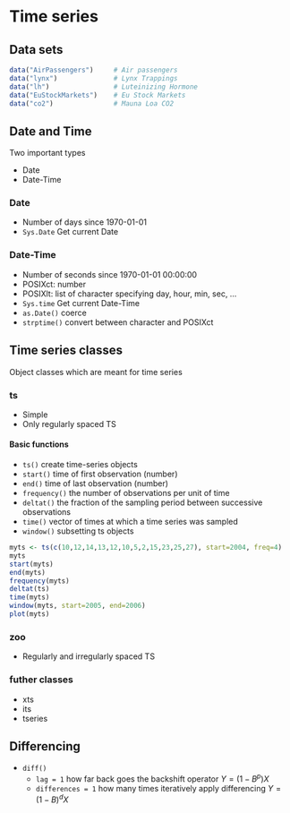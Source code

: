 # Time series {#TimeSeries}


## Data sets
```r
data("AirPassengers")     # Air passengers 
data("lynx")              # Lynx Trappings
data("lh")                # Luteinizing Hormone
data("EuStockMarkets")    # Eu Stock Markets
data("co2")               # Mauna Loa CO2
```

## Date and Time

Two important types

* Date
* Date-Time

### Date

* Number of days since 1970-01-01
* `Sys.Date` Get current Date 

### Date-Time

* Number of seconds since 1970-01-01 00:00:00
* POSIXct: number
* POSIXlt: list of character specifying day, hour, min, sec, ...
* `Sys.time` Get current Date-Time
* `as.Date()` coerce
* `strptime()` convert between character and POSIXct


## Time series classes

Object classes which are meant for time series


### ts

* Simple
* Only regularly spaced TS

#### Basic functions

* `ts()` create time-series objects
* `start()` time of first observation (number) 
* `end()` time of last observation (number)
* `frequency()` the number of observations per unit of time
* `deltat()` the fraction of the sampling period between successive observations
* `time()` vector of times at which a time series was sampled
* `window()` subsetting ts objects


```r
myts <- ts(c(10,12,14,13,12,10,5,2,15,23,25,27), start=2004, freq=4)
myts
start(myts)
end(myts)
frequency(myts)
deltat(ts)
time(myts)
window(myts, start=2005, end=2006)
plot(myts)
```



### zoo

* Regularly and irregularly spaced TS


### futher classes

* xts
* its
* tseries



## Differencing

* `diff()`
  - `lag = 1` how far back goes the backshift operator $Y=(1-B^p)X$
  - `differences = 1` how many times iteratively apply differencing $Y=(1-B)^dX$
